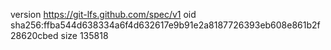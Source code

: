 version https://git-lfs.github.com/spec/v1
oid sha256:ffba544d638334a6f4d632617e9b91e2a8187726393eb608e861b2f28620cbed
size 135818
